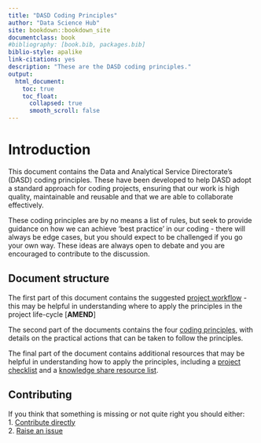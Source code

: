 ```yaml
--- 
title: "DASD Coding Principles"
author: "Data Science Hub"
site: bookdown::bookdown_site
documentclass: book
#bibliography: [book.bib, packages.bib]
biblio-style: apalike
link-citations: yes
description: "These are the DASD coding principles."
output:
  html_document:
    toc: true
    toc_float:
      collapsed: true
      smooth_scroll: false
---
```


# Introduction {-#intro}

This document contains the Data and Analytical Service Directorate's (DASD) coding principles. These have been developed to help DASD adopt a standard approach for coding projects, ensuring that our work is high quality, maintainable and reusable and that we are able to collaborate effectively.

These coding principles are by no means a list of rules, but seek to provide guidance on how we can achieve 'best practice' in our coding - there will always be edge cases, but you should expect to be challenged if you go your own way. These ideas are always open to debate and you are encouraged to contribute to the discussion.

## Document structure {-#structure}

The first part of this document contains the suggested [project workflow](#wf) - this may be helpful in understanding where to apply the principles in the project life-cycle [**AMEND**]

The second part of the documents contains the four [coding principles](#principles), with details on the practical actions that can be taken to follow the principles.

The final part of the document contains additional resources that may be helpful in understanding how to apply the principles, including a [project checklist](#checklist) and a [knowledge share resource list](#ksresources). 

## Contributing {-#contributing}

If you think that something is missing or not quite right you should either:  
1. [Contribute directly](#versioncontrol)  
2. [Raise an issue](https://github.com/moj-analytical-services/our-coding-standards/issues)

